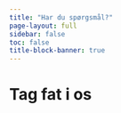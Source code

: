 ```yaml
---
title: "Har du spørgsmål?"
page-layout: full
sidebar: false
toc: false
title-block-banner: true
---
```

# Tag fat i os
